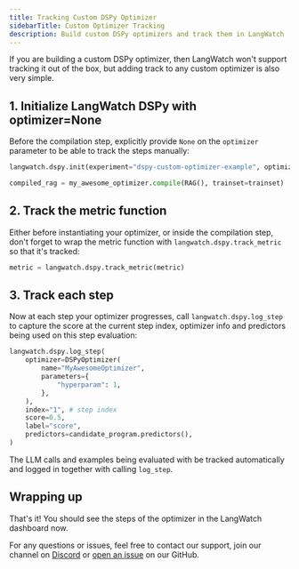```yaml
---
title: Tracking Custom DSPy Optimizer
sidebarTitle: Custom Optimizer Tracking
description: Build custom DSPy optimizers and track them in LangWatch
---
```


If you are building a custom DSPy optimizer, then LangWatch won't support tracking it out of the box, but adding track to any custom optimizer is also very simple.

## 1. Initialize LangWatch DSPy with optimizer=None

Before the compilation step, explicitly provide `None` on the `optimizer` parameter to be able to track the steps manually:

```python
langwatch.dspy.init(experiment="dspy-custom-optimizer-example", optimizer=None)

compiled_rag = my_awesome_optimizer.compile(RAG(), trainset=trainset)
```

## 2. Track the metric function

Either before instantiating your optimizer, or inside the compilation step, don't forget to wrap the metric function with `langwatch.dspy.track_metric` so that it's tracked:

```python
metric = langwatch.dspy.track_metric(metric)
```

## 3. Track each step

Now at each step your optimizer progresses, call `langwatch.dspy.log_step` to capture the score at the current step index, optimizer info and predictors being used on this step evaluation:

```python
langwatch.dspy.log_step(
    optimizer=DSPyOptimizer(
        name="MyAwesomeOptimizer",
        parameters={
            "hyperparam": 1,
        },
    ),
    index="1", # step index
    score=0.5,
    label="score",
    predictors=candidate_program.predictors(),
)
```

The LLM calls and examples being evaluated with be tracked automatically and logged in together with calling `log_step`.

## Wrapping up

That's it! You should see the steps of the optimizer in the LangWatch dashboard now.

For any questions or issues, feel free to contact our support, join our channel on [Discord](https://discord.com/invite/kT4PhDS2gH) or [open an issue](https://github.com/langwatch/langwatch/issues) on our GitHub.
